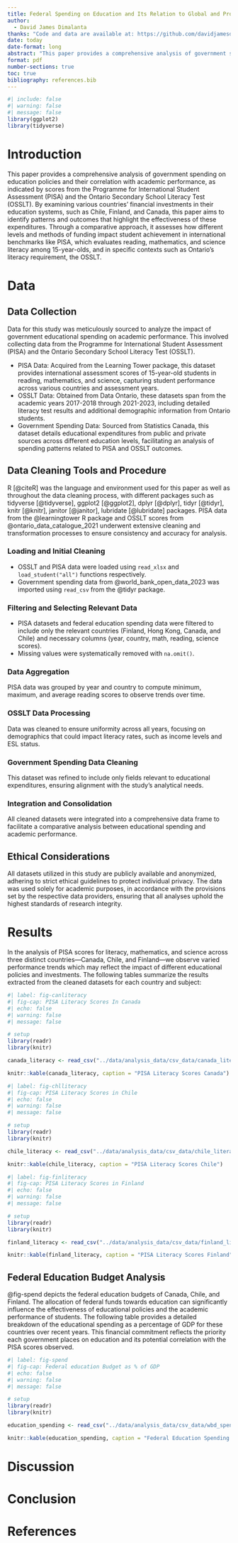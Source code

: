 ```yaml
---
title: Federal Spending on Education and Its Relation to Global and Provincial Standardized Testing Scores
author: 
  - David James Dimalanta
thanks: "Code and data are available at: https://github.com/davidjamesdimalanta/Federal_Education_Policy"
date: today
date-format: long
abstract: "This paper provides a comprehensive analysis of government spending on education policies and their correlation with academic performance, as indicated by scores from the Programme for International Student Assessment (PISA) and the Ontario Secondary School Literacy Test (OSSLT). By examining various countries' financial investments in their education systems, such as Chile, Finland, and Canada, this paper aims to identify patterns and outcomes that highlight the effectiveness of these expenditures. Through a comparative approach, it assesses how different levels and methods of funding impact student achievement in international benchmarks like PISA, which evaluates reading, mathematics, and science literacy among 15-year-olds, and in specific contexts such as Ontario's literacy requirement, the OSSLT."
format: pdf
number-sections: true
toc: true
bibliography: references.bib
---
```


```r
#| include: false
#| warning: false
#| message: false
library(ggplot2)
library(tidyverse)
```

# Introduction

This paper provides a comprehensive analysis of government spending on education policies and their correlation with academic performance, as indicated by scores from the Programme for International Student Assessment (PISA) and the Ontario Secondary School Literacy Test (OSSLT). By examining various countries' financial investments in their education systems, such as Chile, Finland, and Canada, this paper aims to identify patterns and outcomes that highlight the effectiveness of these expenditures. Through a comparative approach, it assesses how different levels and methods of funding impact student achievement in international benchmarks like PISA, which evaluates reading, mathematics, and science literacy among 15-year-olds, and in specific contexts such as Ontario's literacy requirement, the OSSLT.

# Data {#sec-data}

## Data Collection

Data for this study was meticulously sourced to analyze the impact of government educational spending on academic performance. This involved collecting data from the Programme for International Student Assessment (PISA) and the Ontario Secondary School Literacy Test (OSSLT).

- PISA Data: Acquired from the Learning Tower package, this dataset provides international assessment scores of 15-year-old students in reading, mathematics, and science, capturing student performance across various countries and assessment years.
- OSSLT Data: Obtained from Data Ontario, these datasets span from the academic years 2017-2018 through 2021-2023, including detailed literacy test results and additional demographic information from Ontario students.
- Government Spending Data: Sourced from Statistics Canada, this dataset details educational expenditures from public and private sources across different education levels, facilitating an analysis of spending patterns related to PISA and OSSLT outcomes.

## Data Cleaning Tools and Procedure

R [@citeR] was the language and environment used for this paper as well as throughout the data cleaning process, with different packages such as tidyverse [@tidyverse], ggplot2 [@ggplot2], dplyr [@dplyr], tidyr [@tidyr], knitr [@knitr], janitor [@janitor], lubridate [@lubridate] packages. PISA data from the @learningtower R package and OSSLT scores from @ontario_data_catalogue_2021 underwent extensive cleaning and transformation processes to ensure consistency and accuracy for analysis.

### Loading and Initial Cleaning

- OSSLT and PISA data were loaded using `read_xlsx` and `load_student("all")` functions respectively.
- Government spending data from @world_bank_open_data_2023 was imported using `read_csv` from the @tidyr package.

### Filtering and Selecting Relevant Data

- PISA datasets and federal education spending data were filtered to include only the relevant countries (Finland, Hong Kong, Canada, and Chile) and necessary columns (year, country, math, reading, science scores).
- Missing values were systematically removed with `na.omit()`.

### Data Aggregation

PISA data was grouped by year and country to compute minimum, maximum, and average reading scores to observe trends over time.

### OSSLT Data Processing

Data was cleaned to ensure uniformity across all years, focusing on demographics that could impact literacy rates, such as income levels and ESL status.

### Government Spending Data Cleaning

This dataset was refined to include only fields relevant to educational expenditures, ensuring alignment with the study's analytical needs.

### Integration and Consolidation

All cleaned datasets were integrated into a comprehensive data frame to facilitate a comparative analysis between educational spending and academic performance.

## Ethical Considerations

All datasets utilized in this study are publicly available and anonymized, adhering to strict ethical guidelines to protect individual privacy. The data was used solely for academic purposes, in accordance with the provisions set by the respective data providers, ensuring that all analyses uphold the highest standards of research integrity.


# Results {#sec-results}

In the analysis of PISA scores for literacy, mathematics, and science across three distinct countries—Canada, Chile, and Finland—we observe varied performance trends which may reflect the impact of different educational policies and investments. The following tables summarize the results extracted from the cleaned datasets for each country and subject:

```r
#| label: fig-canliteracy
#| fig-cap: PISA Literacy Scores In Canada
#| echo: false
#| warning: false
#| message: false

# setup
library(readr)
library(knitr)

canada_literacy <- read_csv("../data/analysis_data/csv_data/canada_literacy_scores.csv")

knitr::kable(canada_literacy, caption = "PISA Literacy Scores Canada")

```

```r
#| label: fig-chlliteracy
#| fig-cap: PISA Literacy Scores in Chile
#| echo: false
#| warning: false
#| message: false

# setup
library(readr)
library(knitr)

chile_literacy <- read_csv("../data/analysis_data/csv_data/chile_literacy_scores.csv")

knitr::kable(chile_literacy, caption = "PISA Literacy Scores Chile")


```

```r
#| label: fig-finliteracy
#| fig-cap: PISA Literacy Scores in Finland
#| echo: false
#| warning: false
#| message: false

# setup
library(readr)
library(knitr)

finland_literacy <- read_csv("../data/analysis_data/csv_data/finland_literacy_scores.csv")

knitr::kable(finland_literacy, caption = "PISA Literacy Scores Finland")

```


## Federal Education Budget Analysis

@fig-spend depicts the federal education budgets of Canada, Chile, and Finland. The allocation of federal funds towards education can significantly influence the effectiveness of educational policies and the academic performance of students. The following table provides a detailed breakdown of the educational spending as a percentage of GDP for these countries over recent years. This financial commitment reflects the priority each government places on education and its potential correlation with the PISA scores observed.

```r
#| label: fig-spend
#| fig-cap: Federal education Budget as % of GDP
#| echo: false
#| warning: false
#| message: false

# setup
library(readr)
library(knitr)

education_spending <- read_csv("../data/analysis_data/csv_data/wbd_spending.csv")

knitr::kable(education_spending, caption = "Federal Education Spending as a Percentage of GDP")
```

# Discussion {#sec-discussion}

# Conclusion

\newpage

# References


